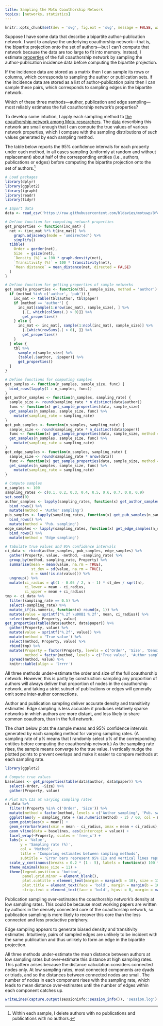 ```yaml
---
title: Sampling the Motu Coauthorship Network
topics: [networks, statistics]
---
```


```r
knitr::opts_chunk$set(dev = 'svg', fig.ext = 'svg', message = FALSE, warning = FALSE)
```

Suppose I have some data that describe a bipartite author-publication network.
I want to analyse the underlying coauthorship network---that is, the bipartite projection onto the set of authors---but I can't compute that network because the data are too large to fit into memory.
Instead, I estimate [properties](https://en.wikipedia.org/wiki/Graph_property) of the full coauthorship network by sampling the author-publication incidence data before computing the bipartite projection.

If the incidence data are stored as a matrix then I can sample its rows or columns, which corresponds to sampling the author or publication sets.
If the incidence data are stored as a list of author-publication pairs then I can sample these pairs, which corresponds to sampling edges in the bipartite network.

Which of these three methods---author, publication and edge sampling---most reliably estimates the full coauthorship network's properties?

To develop some intuition, I apply each sampling method to [the coauthorship network among Motu researchers](/blog/coauthorship-networks-motu/).
The [data](https://github.com/bldavies/motuwp) describing this network are small enough that I can compute the true values of various network properties, which I compare with the sampling distributions of such values generated by each sampling method.

The table below reports the 95% confidence intervals for each property under each method, in all cases sampling (uniformly at random and without replacement) about half of the corresponding entities (i.e., authors, publications or edges) before computing the bipartite projection onto the set of authors.[^deletion]

```r
# Load packages
library(dplyr)
library(ggplot2)
library(igraph)
library(readr)
library(tidyr)

# Import data
data <- read_csv('https://raw.githubusercontent.com/bldavies/motuwp/8f4b1c02e04f8e5e45b4325195bb4f03ac0ee707/data/authors.csv')

# Define function for computing network properties
get_properties <- function(inc_mat) {
  net <- (inc_mat %*% t(inc_mat)) %>%
    graph.adjacency(mode = 'undirected') %>%
    simplify()
  tibble(
    Order = gorder(net),
    Size  = gsize(net),
    `Density (%)` = 100 * graph.density(net),
    `Transitivity (%)` = 100 * transitivity(net),
    `Mean distance` = mean_distance(net, directed = FALSE)
  )
}

# Define function for getting properties of sample networks
get_sample_properties <- function(tbl, sample_size, method = 'author') {
  if (method %in% c('author', 'pub')) {
    inc_mat <- table(tbl$author, tbl$paper)
    if (method == 'author') {
      inc_mat[sample(1:nrow(inc_mat), sample_size), ] %>%
        {.[, which(colSums(.) > 0)]} %>%
        get_properties()
    } else {
      inc_mat <- inc_mat[, sample(1:ncol(inc_mat), sample_size)] %>%
        {.[which(rowSums(.) > 0), ]} %>%
        get_properties()
    }
  } else {
    tbl %>%
      sample_n(sample_size) %>%
      {table(.$author, .$paper)} %>%
      get_properties()
  }
}

# Define functions for computing samples
get_samples <- function(n_samples, sample_size, func) {
  bind_rows(lapply(1 : n_samples, func))
}
get_author_samples <- function(n_samples, sampling_rate) {
  sample_size <- round(sampling_rate * n_distinct(data$author))
  func <- function(x) get_sample_properties(data, sample_size)
  get_samples(n_samples, sample_size, func) %>%
    mutate(sampling_rate = sampling_rate)
}
get_pub_samples <- function(n_samples, sampling_rate) {
  sample_size <- round(sampling_rate * n_distinct(data$paper))
  func <- function(x) get_sample_properties(data, sample_size, method = 'pub')
  get_samples(n_samples, sample_size, func) %>%
    mutate(sampling_rate = sampling_rate)
}
get_edge_samples <- function(n_samples, sampling_rate) {
  sample_size <- round(sampling_rate * nrow(data))
  func <- function(x) get_sample_properties(data, sample_size, method = 'edge')
  get_samples(n_samples, sample_size, func) %>%
    mutate(sampling_rate = sampling_rate)
}

# Compute samples
n_samples <- 100
sampling_rates <- c(0.1, 0.2, 0.3, 0.4, 0.5, 0.6, 0.7, 0.8, 0.9)
set.seed(0)
author_samples <- lapply(sampling_rates, function(x) get_author_samples(n_samples, x)) %>%
  bind_rows() %>%
  mutate(method = 'Author sampling')
pub_samples <- lapply(sampling_rates, function(x) get_pub_samples(n_samples, x)) %>%
  bind_rows() %>%
  mutate(method = 'Pub. sampling')
edge_samples <- lapply(sampling_rates, function(x) get_edge_samples(n_samples, x)) %>%
  bind_rows() %>%
  mutate(method = 'Edge sampling')

# Tabulate true values and 95% confidence intervals
ci_data <- rbind(author_samples, pub_samples, edge_samples) %>%
  gather(Property, value, -method, -sampling_rate) %>%
  group_by(method, sampling_rate, Property) %>%
  summarise(mean = mean(value, na.rm = TRUE),
            st_dev = sd(value, na.rm = TRUE),
            n = sum(!is.na(value))) %>%
  ungroup() %>%
  mutate(ci_radius = qt(1 - 0.05 / 2, n - 1) * st_dev / sqrt(n),
         ci_lower = mean - ci_radius,
         ci_upper = mean + ci_radius)
tmp <- ci_data %>%
  filter(sampling_rate == 0.5) %>%
  select(-sampling_rate) %>%
  mutate_if(is.numeric, function(x) round(x, 1)) %>%
  mutate(value = sprintf('%.2f \u00B1 %.2f', mean, ci_radius)) %>%
  select(method, Property, value)
get_properties(table(data$author, data$paper)) %>%
  gather(Property, value) %>%
  mutate(value = sprintf('%.2f', value)) %>%
  mutate(method = 'True value') %>%
  select(method, Property, value) %>%
  rbind(tmp) %>%
  mutate(Property = factor(Property, levels = c('Order', 'Size', 'Density (%)', 'Mean distance', 'Transitivity (%)')),
         method = factor(method, levels = c('True value', 'Author sampling', 'Pub. sampling', 'Edge sampling'))) %>%
  spread(method, value) %>%
  knitr::kable(align = 'lrrrr')
```

All three methods under-estimate the order and size of the full coauthorship network.
However, this is partly by construction: sampling any proportion of authors will always deliver that proportion of nodes in the coauthorship network, and taking a strict subset of publications or edges will generally omit some inter-author connections.

Author and publication sampling deliver accurate density and transitivity estimates.
Edge sampling is less accurate: it produces relatively sparse networks in which authors are more distant, and less likely to share common coauthors, than in the full network.

The chart below plots the sample means and 95% confidence intervals generated by each sampling method for varying sampling rates.
(A sampling rate of p% means that I randomly select p% of the corresponding entities before computing the coauthorship network.)
As the sampling rate rises, the sample means converge to the true value.
I vertically nudge the plotted points to prevent overlaps and make it easier to compare methods at each sampling rate.

```r
library(ggplot2)

# Compute true values
baselines <- get_properties(table(data$author, data$paper)) %>%
  select(-Order, -Size) %>%
  gather(Property, value)

# Plot 95% CIs at varying sampling rates
ci_data %>%
  filter(!Property %in% c('Order', 'Size')) %>%
  mutate(method = factor(method, levels = c('Author sampling', 'Pub. sampling', 'Edge sampling'))) %>%
  ggplot(aes(y = sampling_rate + (as.numeric(method) - 2) / 60, col = method)) +
  geom_point(aes(x = mean)) +
  geom_errorbarh(aes(xmin = mean - ci_radius, xmax = mean + ci_radius), height = 0.05) +
  geom_vline(data = baselines, aes(xintercept = value)) +
  facet_wrap(~Property, scales = 'free_x') +
  labs(x = 'Value',
       y = 'Sampling rate (%)',
       col = 'Method',
       title = 'Comparing estimates between sampling methods',
       subtitle = 'Error bars represent 95% CIs and vertical lines represent true values') +
  scale_y_continuous(breaks = 0.2 * (1 : 5), labels = function(x) 100 * x) +
  theme_minimal(base_size = 11) +
  theme(legend.position = 'bottom',
        panel.grid.minor = element_blank(),
        plot.subtitle = element_text(margin = margin(b = 10), size = 13),
        plot.title = element_text(face = 'bold', margin = margin(b = 10), size = 16),
        strip.text = element_text(face = 'bold', hjust = 0, margin = margin(b = 5), size = 12))
```

Publication sampling over-estimates the coauthorship network's density at low sampling rates.
This could be because most working papers are written by authors in the densely connected core of the coauthorship network, so publication sampling is more likely to recover this core than the less connected and less productive periphery.

Edge sampling appears to generate biased density and transitivity estimates.
Intuitively, pairs of sampled edges are unlikely to be incident with the same publication and thus unlikely to form an edge in the bipartite projection.

All three methods under-estimate the mean distance between authors at low sampling rates but over-estimate this distance at high sampling rates.
This pattern arises because the distance calculation considers connected nodes only.
At low sampling rates, most connected components are dyads or triads, and so the distances between connected nodes are small.
The number of nodes in each component rises with the sampling rate, which leads to mean distance over-estimates until the number of edges within each component catches up.

[^deletion]: Within each sample, I delete authors with no publications and publications with no authors.

```r
writeLines(capture.output(sessioninfo::session_info()), 'session.log')
```
